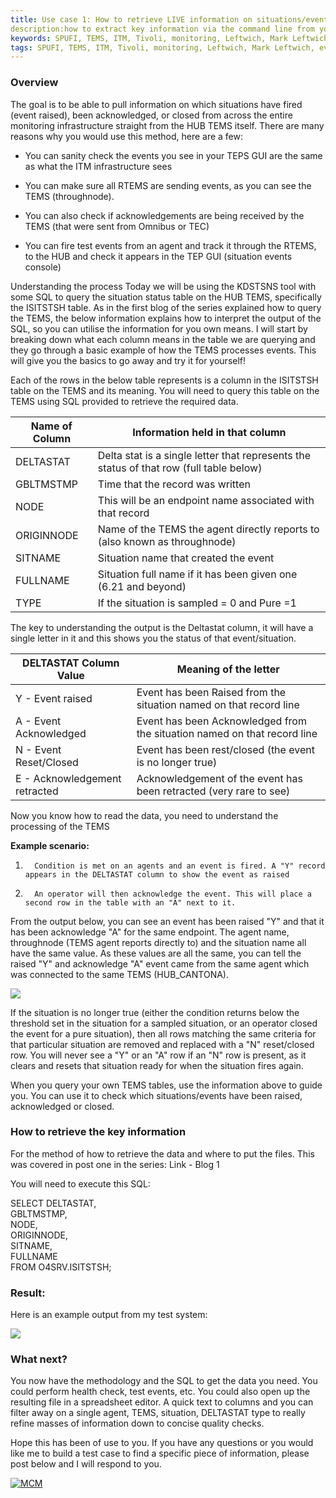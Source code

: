 ```yaml
---
title: Use case 1: How to retrieve LIVE information on situations/events via CLI
description:how to extract key information via the command line from your TEMS relating to events/situations that have fired in your ITM infrastructure.
keywords: SPUFI, TEMS, ITM, Tivoli, monitoring, Leftwich, Mark Leftwich, events, situations, ITMv6
tags: SPUFI, TEMS, ITM, Tivoli, monitoring, Leftwich, Mark Leftwich, events, situations, ITMv6
---
```



[//]: # (Change the name and date parameters in the following line for it to appear correctly on the site)

<ArticleDetails name="Mark Leftwich" lastUpdated="Aug 8th" readTimeMinutes="15" />


### Overview
The goal is to be able to pull information on which situations have fired (event raised), been acknowledged, or closed from across the entire monitoring infrastructure straight from the HUB TEMS itself.  There are many reasons why you would use this method, here are a few:

 

 - You can sanity check the events you see in your TEPS GUI are the same as what the ITM infrastructure sees

 - You can make sure all RTEMS are sending events, as you can see the TEMS (throughnode).

 - You can also check if acknowledgements are being received by the TEMS (that were sent from Omnibus or TEC)

 - You can fire test events from an agent and track it through the RTEMS, to the HUB and check it appears in the TEP GUI (situation events console)  



 Understanding the process
Today we will be using the KDSTSNS tool with some SQL to query the situation status table on the HUB TEMS, specifically the ISITSTSH table. As in the first blog of the series explained how to query the TEMS, the below information explains how to interpret the output of the SQL, so you can utilise the information for you own means. I will start by breaking down what each column means in the table we are querying and they go through a basic example of how the TEMS processes events. This will give you the basics to go away and try it for yourself!

 

Each of the rows in the below table represents is a column in the ISITSTSH table on the TEMS and its meaning. You will need to query this table on the TEMS using SQL provided to retrieve the required data.

 

| Name of Column | Information held in that column |
|---|---|
| DELTASTAT | Delta stat is a single letter that represents the status  of that row (full table below) | 
| GBLTMSTMP | Time that the record was written |
| NODE | This will be an endpoint name associated with that record |
| ORIGINNODE | Name of the TEMS the agent directly reports  to (also known as throughnode) |
| SITNAME | Situation name that created the event |
| FULLNAME | Situation full name if it has been given one (6.21 and beyond) |
| TYPE | If the situation is sampled = 0 and Pure =1 |  


The key to understanding the output is the Deltastat column, it will have a single letter in it and this shows you the status of that event/situation.

 

| DELTASTAT Column Value | Meaning of the letter |
|---|---|
| Y - Event raised | Event has been Raised from the  situation named on that record line |
| A - Event Acknowledged | Event has been Acknowledged from the  situation named on that record line |
| N - Event Reset/Closed | Event has been rest/closed (the event is no longer true) |
| E - Acknowledgement retracted | Acknowledgement of the event has been retracted (very rare to see) |  
  
  
Now you know how to read the data, you need to understand the processing of the TEMS

**Example scenario:**

1)       Condition is met on an agents and an event is fired. A "Y" record appears in the DELTASTAT column to show the event as raised

2)       An operator will then acknowledge the event. This will place a second row in the table with an "A" next to it.

From the output below, you can see an event has been raised "Y" and that it has been acknowledge "A" for the same endpoint. The agent name, throughnode (TEMS agent reports directly to) and the situation name all have the same value. As these values are all the same, you can tell the raised "Y" and acknowledge "A" event came from the same agent which was connected to the same TEMS (HUB_CANTONA).

 

![](./spufi1.png)
 

 

If the situation is no longer true (either the condition returns below the threshold set in the situation for a sampled situation, or an operator closed the event for a pure situation), then all rows matching the same criteria for that particular situation are removed and replaced with a "N" reset/closed row. You will never see a "Y" or an "A" row if an "N" row is present, as it clears and resets that situation ready for when the situation fires again.

 

When you query your own TEMS tables, use the information above to guide you. You can use it to check which situations/events have been raised, acknowledged or closed.

 

 

### How to retrieve the key information
For the method of how to retrieve the data and where to put the files. This was covered in post one in the series:   Link - Blog 1 

 

You will need to execute this SQL:

 

SELECT DELTASTAT,  
GBLTMSTMP,  
NODE,  
ORIGINNODE,  
SITNAME,  
FULLNAME   
FROM O4SRV.ISITSTSH;  
 
 

### Result:
 

Here is an example output from my test system:

 

![](./spufi2.png)

 

 

### What next?
You now have the methodology and the SQL to get the data you need. You could perform health check, test events, etc.  You could also open up the resulting file in a spreadsheet editor. A quick text to columns and you can filter away on a single agent, TEMS, situation, DELTASTAT type to really refine masses of information down to concise quality checks.

 

Hope this has been of use to you. If you have any questions or you would like me to build a test case to find a specific piece of information, please post below and I will respond to you.


[![MCM](../../../images/SWAT_Header.gif)](https://ibmintegration.github.io/cp4mcm-swat-kb/)
 